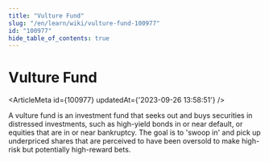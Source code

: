 ```yaml
---
title: "Vulture Fund"
slug: "/en/learn/wiki/vulture-fund-100977"
id: "100977"
hide_table_of_contents: true
---
```



# Vulture Fund

<ArticleMeta id={100977} updatedAt={'2023-09-26 13:58:51'} />
<div className='border-solid border-b border-t-0 my-4 border-[var(--ifm-color-gray-300)]' />

A vulture fund is an investment fund that seeks out and buys securities in distressed investments, such as high-yield bonds in or near default, or equities that are in or near bankruptcy. The goal is to 'swoop in' and pick up underpriced shares that are perceived to have been oversold to make high-risk but potentially high-reward bets.
